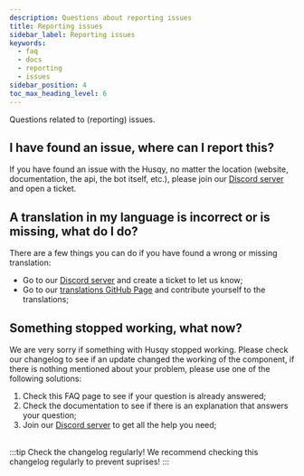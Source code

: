 ```yaml
---
description: Questions about reporting issues
title: Reporting issues
sidebar_label: Reporting issues
keywords:
  - faq
  - docs
  - reporting
  - issues
sidebar_position: 4
toc_max_heading_level: 6
---
```


Questions related to (reporting) issues.

## I have found an issue, where can I report this?

If you have found an issue with the Husqy, no matter the location (website, documentation, the api, the bot itself, etc.), please join our [Discord server](https://discord.gg/W8EdsMkZRm) and open a ticket.

## A translation in my language is incorrect or is missing, what do I do?

There are a few things you can do if you have found a wrong or missing translation:

- Go to our [Discord server](https://discord.gg/W8EdsMkZRm) and create a ticket to let us know;
- Go to our [translations GitHub Page](https://github.com/husqybot/translations) and contribute yourself to the translations;

## Something stopped working, what now?

We are very sorry if something with Husqy stopped working. Please check our changelog to see if an update changed the working of the component, if there is nothing mentioned about your problem, please use one of the following solutions:

1. Check this FAQ page to see if your question is already answered;
2. Check the documentation to see if there is an explanation that answers your question;
3. Join our [Discord server](https://discord.gg/W8EdsMkZRm) to get all the help you need;<br />
   <br />

:::tip Check the changelog regularly!
We recommend checking this changelog regularly to prevent suprises!
:::
